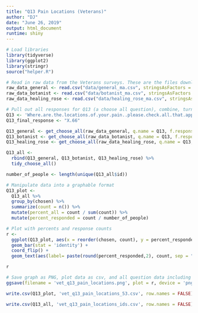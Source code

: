 ```yaml
---
title: "Q13 Pain Locations (Veterans)"
author: "DJ"
date: "June 26, 2019"
output: html_document
runtime: shiny
---
```


```r
# Load libraries
library(tidyverse)
library(ggplot2)
library(stringr)
source("helper.R")
```

```r
# Read in raw data from the Veterans surveys. These are the files downloaded from survey monkey saved as a .csv
raw_data_general <- read.csv("data/general_ma.csv", stringsAsFactors = FALSE)
raw_data_botanist <- read.csv("data/botanist_ma.csv", stringsAsFactors = FALSE)
raw_data_healing_rose <- read.csv("data/healing_rose_ma.csv", stringsAsFactors = FALSE)
```

```r
# Pull out all responses for Q13 (a choose all question), combine, turn into a tidy data format for further processing then determine 'question n'
Q13 <- 'Where.are.the.locations.of.your.pain..please.check.all.that.apply.'
Q13_final_response <- "X.66"

Q13_general <- get_choose_all(raw_data_general, q.name = Q13, f.response = Q13_final_response)
Q13_botanist <- get_choose_all(raw_data_botanist, q.name = Q13, f.response = Q13_final_response)
Q13_healing_rose <- get_choose_all(raw_data_healing_rose, q.name = Q13, f.response = Q13_final_response)

Q13_all <- 
  rbind(Q13_general, Q13_botanist, Q13_healing_rose) %>%
  tidy_choose_all()

number_of_people <- length(unique(Q13_all$id))
```

```r
# Manipulate data into a graphable format
Q13_plot <-
  Q13_all %>%
  group_by(chosen) %>%
  summarize(count = n()) %>%
  mutate(percent_all = count / sum(count)) %>%
  mutate(percent_responded = count / number_of_people)
```

```r
# Plot with percents and response counts
r <- 
  ggplot(Q13_plot, aes(x = reorder(chosen, count), y = percent_responded)) +
  geom_bar(stat = 'identity') +
  coord_flip() +
  geom_text(aes(label= paste(round(percent_responded,2), count, sep = "***")))

r
```

```r
# Save graph as PNG, plot data as csv, and all question data including response IDs as csv (save question n and N at end of plot file as "_x.x")
ggsave(filename = 'vet_q13_pain_locations.png', plot = r, device = 'png')

write.csv(Q13_plot, 'vet_q13_pain_locations_53.csv', row.names = FALSE)

write.csv(Q13_all, 'vet_q13_pain_locations_ids.csv', row.names = FALSE)
```
